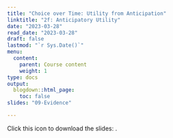 ```yaml
---
title: "Choice over Time: Utility from Anticipation"
linktitle: "2f: Anticipatory Utility"
date: "2023-03-28"
read_date: "2023-03-28"
draft: false
lastmod: "`r Sys.Date()`"
menu:
  content:
    parent: Course content
    weight: 1
type: docs
output:
  blogdown::html_page:
    toc: false
slides: "09-Evidence"

---
```


Click this icon to download the slides: [<i class="fas fa-file-download"></i>](/ps/EC404_Lecture4f.pdf).

